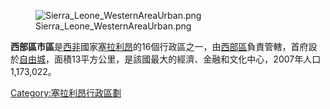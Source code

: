 {{Infobox City |
official_name = 西部區市區 |
nickname = ||
|subdivision_type       = 國家
|subdivision_type1      = 首府
|subdivision_type2      = 
|subdivision_type3      = 區
|subdivision_name       = {{flag|Sierra Leone}}
|subdivision_name1      = [[自由城|自由城]]
|subdivision_name2      = 
|subdivision_name3      = [[西部區_(塞拉利昂)|西部區]] |
leader_title =  |
leader_name =  |
population_as_of = 2007  |
population_metro =  |
population_total =  1,173,022 |
timezone =  [[格林威治時間|格林威治時間]]|
utc_offset = -5 |
website =  |
}}    

[[Image:Sierra_Leone_WesternAreaUrban.png|thumb]]

'''西部區市區'''是[[西非|西非]]國家[[塞拉利昂|塞拉利昂]]的16個行政區之一，由[[西部區_(塞拉利昂)|西部區]]負責管轄，首府設於[[自由城|自由城]]，面積13平方公里，是該國最大的經濟、金融和文化中心，2007年人口1,173,022。
{{coord|display=title}}
{{SierraLeone-geo-stub}}
{{塞拉利昂大区}}
[[Category:塞拉利昂行政區劃|Category:塞拉利昂行政區劃]]